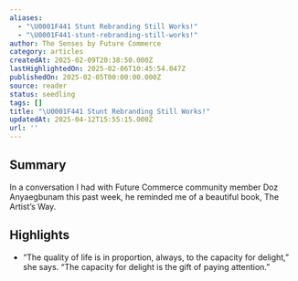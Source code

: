 ```yaml
---
aliases:
  - "\U0001F441️ Stunt Rebranding Still Works!"
  - "\U0001F441️-stunt-rebranding-still-works!"
author: The Senses by Future Commerce
category: articles
createdAt: 2025-02-09T20:38:50.000Z
lastHighlightedOn: 2025-02-06T10:45:54.047Z
publishedOn: 2025-02-05T00:00:00.000Z
source: reader
status: seedling
tags: []
title: "\U0001F441️ Stunt Rebranding Still Works!"
updatedAt: 2025-04-12T15:55:15.000Z
url: ''
---
```

## Summary

In a conversation I had with Future Commerce community member Doz Anyaegbunam this past week, he reminded me of a beautiful book, The Artist’s Way.

## Highlights

- “The quality of life is in proportion, always, to the capacity for delight,” she says. “The capacity for delight is the gift of paying attention.”
